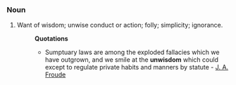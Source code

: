===Noun===
#Want of wisdom; unwise conduct or action; folly; simplicity; ignorance.
#:'''Quotations'''
#:*Sumptuary laws are among the exploded fallacies which we have outgrown, and we smile at the '''unwisdom''' which could except to regulate private habits and manners by statute - [[J. A. Froude]]